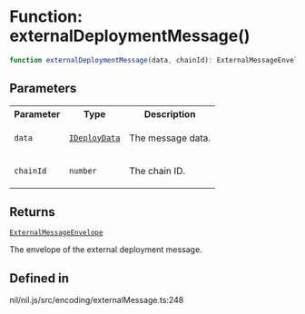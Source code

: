 # Function: externalDeploymentMessage()

```ts
function externalDeploymentMessage(data, chainId): ExternalMessageEnvelope
```

## Parameters

<table>
<tr>
<th>Parameter</th>
<th>Type</th>
<th>Description</th>
</tr>
<tr>
<td>

`data`

</td>
<td>

[`IDeployData`](../type-aliases/IDeployData.mdx)

</td>
<td>

The message data.

</td>
</tr>
<tr>
<td>

`chainId`

</td>
<td>

`number`

</td>
<td>

The chain ID.

</td>
</tr>
</table>

## Returns

[`ExternalMessageEnvelope`](../classes/ExternalMessageEnvelope.mdx)

The envelope of the external deployment message.

## Defined in

nil/nil.js/src/encoding/externalMessage.ts:248
